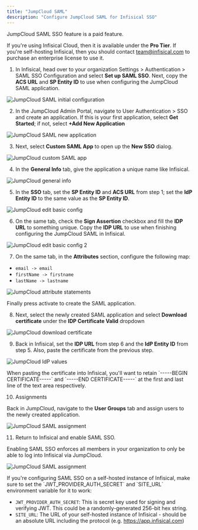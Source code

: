 ```yaml
---
title: "JumpCloud SAML"
description: "Configure JumpCloud SAML for Infisical SSO"
---
```


<Info>
   JumpCloud SAML SSO feature is a paid feature.
   
   If you're using Infisical Cloud, then it is available under the **Pro Tier**. If you're self-hosting Infisical,
   then you should contact team@infisical.com to purchase an enterprise license to use it.
</Info>

1. In Infisical, head over to your organization Settings > Authentication > SAML SSO Configuration and select **Set up SAML SSO**.
   Next, copy the **ACS URL** and **SP Entity ID** to use when configuring the JumpCloud SAML application.

![JumpCloud SAML initial configuration](../../../images/sso/jumpcloud/init-config.png)

2. In the JumpCloud Admin Portal, navigate to User Authentication > SSO and create an application. If this is your first application, select **Get Started**;
   if not, select **+Add New Application**

![JumpCloud SAML new application](../../../images/sso/jumpcloud/new-application.png)

3. Next, select **Custom SAML App** to open up the **New SSO** dialog.

![JumpCloud custom SAML app](../../../images/sso/jumpcloud/custom-saml-app.png)

4. In the **General Info** tab, give the application a unique name like Infisical.

![JumpCloud general info](../../../images/sso/jumpcloud/general-info.png)

5. In the **SSO** tab, set the **SP Entity ID** and **ACS URL** from step 1; set the **IdP Entity ID** to the same value as the **SP Entity ID**.

![JumpCloud edit basic config](../../../images/sso/jumpcloud/edit-basic-config.png)

6. On the same tab, check the **Sign Assertion** checkbox and fill the **IDP URL** to something unique.
   Copy the **IDP URL** to use when finishing configuring the JumpCloud SAML in Infisical.

![JumpCloud edit basic config 2](../../../images/sso/jumpcloud/edit-basic-config-2.png)

7. On the same tab, in the **Attributes** section, configure the following map:

- `email -> email`
- `firstName -> firstname`
- `lastName -> lastname`

![JumpCloud attribute statements](../../../images/sso/jumpcloud/attribute-statements.png)

Finally press activate to create the SAML application.

8. Next, select the newly created SAML application and select **Download certificate** under the **IDP Certificate Valid** dropdown

![JumpCloud download certificate](../../../images/sso/jumpcloud/download-saml-certificate.png)

9. Back in Infisical, set the **IDP URL** from step 6 and the **IdP Entity ID** from step 5. Also, paste the certificate from the previous step.

![JumpCloud IdP values](../../../images/sso/jumpcloud/idp-values.png)

<Note>
  When pasting the certificate into Infisical, you'll want to retain `-----BEGIN
  CERTIFICATE-----` and `-----END CERTIFICATE-----` at the first and last line
  of the text area respectively.
</Note>

10. Assignments

Back in JumpCloud, navigate to the **User Groups** tab and assign users to the newly created application.

![JumpCloud SAML assignment](../../../images/sso/jumpcloud/assignment.png)

11. Return to Infisical and enable SAML SSO.

Enabling SAML SSO enforces all members in your organization to only be able to log into Infisical via JumpCloud.

![JumpCloud SAML assignment](../../../images/sso/jumpcloud/enable-saml.png)

<Note>
   If you're configuring SAML SSO on a self-hosted instance of Infisical, make sure to
   set the `JWT_PROVIDER_AUTH_SECRET` and `SITE_URL` environment variable for it to work:
   
   - `JWT_PROVIDER_AUTH_SECRET`: This is secret key used for signing and verifying JWT. This could be a randomly-generated 256-bit hex string.
   - `SITE_URL`: The URL of your self-hosted instance of Infisical - should be an absolute URL including the protocol (e.g. https://app.infisical.com)
</Note>
